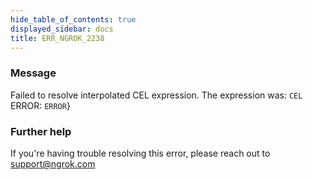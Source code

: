 ```yaml
---
hide_table_of_contents: true
displayed_sidebar: docs
title: ERR_NGROK_2238
---
```


### Message

Failed to resolve interpolated CEL expression. The expression was: `CEL`
ERROR: `ERROR`}

<ErrorDetails />

### Further help

If you're having trouble resolving this error, please reach out to [support@ngrok.com](mailto:support@ngrok.com?subject=Help%20with%20ERR_NGROK_2238)
